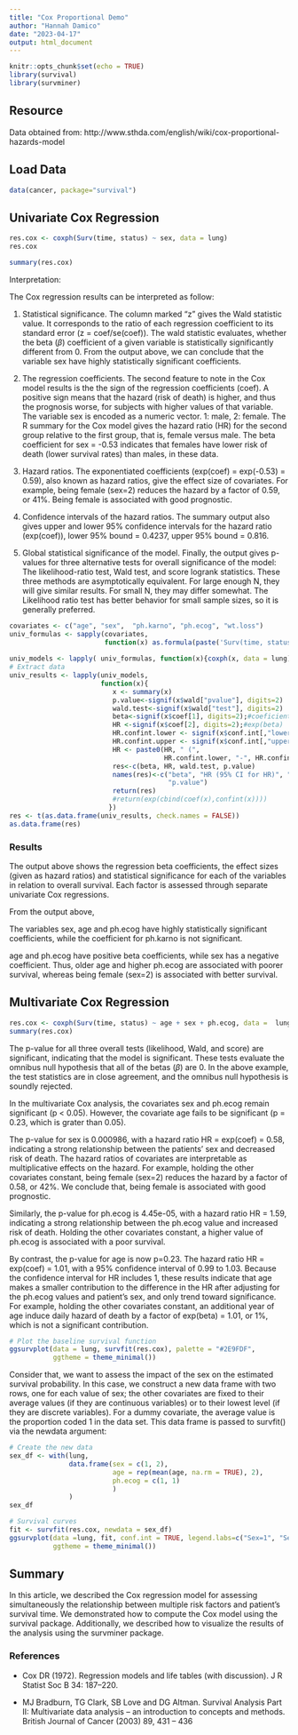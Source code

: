 ```yaml
---
title: "Cox Proportional Demo"
author: "Hannah Damico"
date: "2023-04-17"
output: html_document
---
```


```r
knitr::opts_chunk$set(echo = TRUE)
library(survival)
library(survminer)
```

## Resource
Data obtained from:
http://www.sthda.com/english/wiki/cox-proportional-hazards-model

## Load Data


```r
data(cancer, package="survival")
```


## Univariate Cox Regression 


```r
res.cox <- coxph(Surv(time, status) ~ sex, data = lung)
res.cox
```

```r
summary(res.cox)
```

Interpretation:

The Cox regression results can be interpreted as follow:  

1. Statistical significance. The column marked “z” gives the Wald statistic value. It corresponds to the ratio of each regression coefficient to its standard error (z = coef/se(coef)). The wald statistic evaluates, whether the beta ($\beta$) coefficient of a given variable is statistically significantly different from 0. From the output above, we can conclude that the variable sex have highly statistically significant coefficients.  

2. The regression coefficients. The second feature to note in the Cox model results is the the sign of the regression coefficients (coef). A positive sign means that the hazard (risk of death) is higher, and thus the prognosis worse, for subjects with higher values of that variable. The variable sex is encoded as a numeric vector. 1: male, 2: female. The R summary for the Cox model gives the hazard ratio (HR) for the second group relative to the first group, that is, female versus male. The beta coefficient for sex = -0.53 indicates that females have lower risk of death (lower survival rates) than males, in these data.  

3. Hazard ratios. The exponentiated coefficients (exp(coef) = exp(-0.53) = 0.59), also known as hazard ratios, give the effect size of covariates. For example, being female (sex=2) reduces the hazard by a factor of 0.59, or 41%. Being female is associated with good prognostic.  

4. Confidence intervals of the hazard ratios. The summary output also gives upper and lower 95% confidence intervals for the hazard ratio (exp(coef)), lower 95% bound = 0.4237, upper 95% bound = 0.816.  

5. Global statistical significance of the model. Finally, the output gives p-values for three alternative tests for overall significance of the model: The likelihood-ratio test, Wald test, and score logrank statistics. These three methods are asymptotically equivalent. For large enough N, they will give similar results. For small N, they may differ somewhat. The Likelihood ratio test has better behavior for small sample sizes, so it is generally preferred.  


```r
covariates <- c("age", "sex",  "ph.karno", "ph.ecog", "wt.loss")
univ_formulas <- sapply(covariates,
                        function(x) as.formula(paste('Surv(time, status)~', x)))
                        
univ_models <- lapply( univ_formulas, function(x){coxph(x, data = lung)})
# Extract data 
univ_results <- lapply(univ_models,
                       function(x){ 
                          x <- summary(x)
                          p.value<-signif(x$wald["pvalue"], digits=2)
                          wald.test<-signif(x$wald["test"], digits=2)
                          beta<-signif(x$coef[1], digits=2);#coeficient beta
                          HR <-signif(x$coef[2], digits=2);#exp(beta)
                          HR.confint.lower <- signif(x$conf.int[,"lower .95"], 2)
                          HR.confint.upper <- signif(x$conf.int[,"upper .95"],2)
                          HR <- paste0(HR, " (", 
                                       HR.confint.lower, "-", HR.confint.upper, ")")
                          res<-c(beta, HR, wald.test, p.value)
                          names(res)<-c("beta", "HR (95% CI for HR)", "wald.test", 
                                        "p.value")
                          return(res)
                          #return(exp(cbind(coef(x),confint(x))))
                         })
res <- t(as.data.frame(univ_results, check.names = FALSE))
as.data.frame(res)

```

### Results

The output above shows the regression beta coefficients, the effect sizes (given as hazard ratios) and statistical significance for each of the variables in relation to overall survival. Each factor is assessed through separate univariate Cox regressions.


From the output above,

The variables sex, age and ph.ecog have highly statistically significant coefficients, while the coefficient for ph.karno is not significant.

age and ph.ecog have positive beta coefficients, while sex has a negative coefficient. Thus, older age and higher ph.ecog are associated with poorer survival, whereas being female (sex=2) is associated with better survival.


## Multivariate Cox Regression

```r
res.cox <- coxph(Surv(time, status) ~ age + sex + ph.ecog, data =  lung)
summary(res.cox)
```


The p-value for all three overall tests (likelihood, Wald, and score) are significant, indicating that the model is significant. These tests evaluate the omnibus null hypothesis that all of the betas ($\beta$) are 0. In the above example, the test statistics are in close agreement, and the omnibus null hypothesis is soundly rejected.

In the multivariate Cox analysis, the covariates sex and ph.ecog remain significant (p < 0.05). However, the covariate age fails to be significant (p = 0.23, which is grater than 0.05).

The p-value for sex is 0.000986, with a hazard ratio HR = exp(coef) = 0.58, indicating a strong relationship between the patients’ sex and decreased risk of death. The hazard ratios of covariates are interpretable as multiplicative effects on the hazard. For example, holding the other covariates constant, being female (sex=2) reduces the hazard by a factor of 0.58, or 42%. We conclude that, being female is associated with good prognostic.

Similarly, the p-value for ph.ecog is 4.45e-05, with a hazard ratio HR = 1.59, indicating a strong relationship between the ph.ecog value and increased risk of death. Holding the other covariates constant, a higher value of ph.ecog is associated with a poor survival.

By contrast, the p-value for age is now p=0.23. The hazard ratio HR = exp(coef) = 1.01, with a 95% confidence interval of 0.99 to 1.03. Because the confidence interval for HR includes 1, these results indicate that age makes a smaller contribution to the difference in the HR after adjusting for the ph.ecog values and patient’s sex, and only trend toward significance. For example, holding the other covariates constant, an additional year of age induce daily hazard of death by a factor of exp(beta) = 1.01, or 1%, which is not a significant contribution.


```r
# Plot the baseline survival function
ggsurvplot(data = lung, survfit(res.cox), palette = "#2E9FDF",
           ggtheme = theme_minimal())
```



Consider that, we want to assess the impact of the sex on the estimated survival probability. In this case, we construct a new data frame with two rows, one for each value of sex; the other covariates are fixed to their average values (if they are continuous variables) or to their lowest level (if they are discrete variables). For a dummy covariate, the average value is the proportion coded 1 in the data set. This data frame is passed to survfit() via the newdata argument:

```r
# Create the new data  
sex_df <- with(lung,
               data.frame(sex = c(1, 2), 
                          age = rep(mean(age, na.rm = TRUE), 2),
                          ph.ecog = c(1, 1)
                          )
               )
sex_df
```


```r
# Survival curves
fit <- survfit(res.cox, newdata = sex_df)
ggsurvplot(data =lung, fit, conf.int = TRUE, legend.labs=c("Sex=1", "Sex=2"),
           ggtheme = theme_minimal())
```


## Summary

In this article, we described the Cox regression model for assessing simultaneously the relationship between multiple risk factors and patient’s survival time. We demonstrated how to compute the Cox model using the survival package. Additionally, we described how to visualize the results of the analysis using the survminer package.


### References  

- Cox DR (1972). Regression models and life tables (with discussion). J R Statist Soc B 34: 187–220. 

- MJ Bradburn, TG Clark, SB Love and DG Altman. Survival Analysis Part II: Multivariate data analysis – an introduction to concepts and methods. British Journal of Cancer (2003) 89, 431 – 436